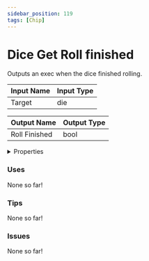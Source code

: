```yaml
---
sidebar_position: 119
tags: [Chip]
---
```


# Dice Get Roll finished

Outputs an exec when the dice finished rolling.




<EsbSvg />

| Input Name | Input Type |
|-----------|-----------|
| Target | die |

| Output Name | Output Type |
|-----------|-----------|
| Roll Finished | bool |


<details>
  <summary>Properties</summary>
  <div>
    <div>
    <table>
      <thead>
        <tr>
          <th>Is beta required?</th>
          <th>❌</th>
        </tr>
        <tr>
          <th>Is this chip a trolling risk?</th>
          <th>❌</th>
        </tr>
        <tr>
          <th>Chip UUID</th>
          <th>b8735ad9-cd89-4d81-ab9b-be3eb50e3b5a</th>
        </tr>
      </thead>
    </table>
    </div>
  </div>
</details>

### Uses

None so far!

### Tips

None so far!

### Issues

None so far!